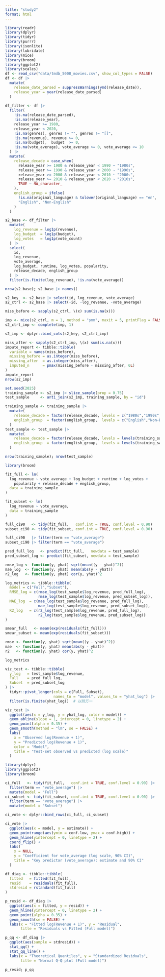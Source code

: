 ```yaml
---
title: "study2"
format: html
---
```


```r
library(readr)
library(dplyr)
library(tidyr)
library(purrr)
library(jsonlite)
library(lubridate)
library(mice)
library(broom)
library(ggplot2)
library(scales)
df <- read_csv("data/tmdb_5000_movies.csv", show_col_types = FALSE)
df <- df |>
  mutate(
    release_date_parsed = suppressWarnings(ymd(release_date)),
    release_year = year(release_date_parsed)
  )
  
df_filter <- df |>
  filter(
    !is.na(release_date_parsed),
    !is.na(release_year),
    release_year >= 1980,
    release_year < 2020,                
    !is.na(genres), genres != "", genres != "[]",
    !is.na(revenue), revenue >= 0,
    !is.na(budget),  budget  >= 0,
    !is.na(vote_average), vote_average >= 0, vote_average <= 10
  ) |>
  mutate(
    release_decade = case_when(
      release_year >= 1980 & release_year < 1990 ~ "1980s",
      release_year >= 1990 & release_year < 2000 ~ "1990s",
      release_year >= 2000 & release_year < 2010 ~ "2000s",
      release_year >= 2010 & release_year < 2020 ~ "2010s",
      TRUE ~ NA_character_  
    ),
    english_group = ifelse(
      !is.na(original_language) & tolower(original_language) == "en",
      "English", "Non-English"
    )
  )
```

```r
s2_base <- df_filter |>
  mutate(
    log_revenue = log1p(revenue),
    log_budget  = log1p(budget),
    log_votes   = log1p(vote_count)
  ) |>
  select(
    id,                   
    log_revenue,             
    vote_average,           
    log_budget, runtime, log_votes, popularity,   
    release_decade, english_group                   
  ) |>
  filter(is.finite(log_revenue), !is.na(vote_average))

nrow(s2_base); s2_base |> names()
```

```r
s2_key  <- s2_base |> select(id, log_revenue, vote_average)
s2_ctrl <- s2_base |> select(-id, -log_revenue, -vote_average)

miss_before <- sapply(s2_ctrl, \(x) sum(is.na(x)))

imp <- mice(s2_ctrl, m = 1, method = "pmm", maxit = 5, printFlag = FALSE)
s2_ctrl_imp <- complete(imp, 1)

s2_imp <- dplyr::bind_cols(s2_key, s2_ctrl_imp)

miss_after <- sapply(s2_ctrl_imp, \(x) sum(is.na(x)))
impute_report <- tibble::tibble(
  variable = names(miss_before),
  missing_before = as.integer(miss_before),
  missing_after  = as.integer(miss_after),
  imputed_n      = pmax(missing_before - missing_after, 0L)
)
impute_report
nrow(s2_imp)
```

```r
set.seed(2025)
training_sample <- s2_imp |> slice_sample(prop = 0.75)
test_sample     <- anti_join(s2_imp, training_sample, by = "id")

training_sample <- training_sample |>
  mutate(
    release_decade = factor(release_decade, levels = c("1980s","1990s","2000s","2010s","2020s")),
    english_group  = factor(english_group,  levels = c("English","Non-English"))
  )
test_sample <- test_sample |>
  mutate(
    release_decade = factor(release_decade, levels = levels(training_sample$release_decade)),
    english_group  = factor(english_group,  levels = levels(training_sample$english_group))
  )

nrow(training_sample); nrow(test_sample)

```

```r

library(broom)

fit_full <- lm(
  log_revenue ~ vote_average + log_budget + runtime + log_votes +
    popularity + release_decade + english_group,
  data = training_sample
)

fit_subset <- lm(
  log_revenue ~ vote_average,
  data = training_sample
)

full_ci90   <- tidy(fit_full,   conf.int = TRUE, conf.level = 0.90)
subset_ci90 <- tidy(fit_subset, conf.int = TRUE, conf.level = 0.90)

full_ci90   |> filter(term == "vote_average")
subset_ci90 |> filter(term == "vote_average")


```
```r
pred_full_log   <- predict(fit_full,   newdata = test_sample)
pred_subset_log <- predict(fit_subset, newdata = test_sample)

rmse_log <- function(y, yhat) sqrt(mean((y - yhat)^2))
mae_log  <- function(y, yhat) mean(abs(y - yhat))
r2_log   <- function(y, yhat) cor(y, yhat)^2

log_metrics <- tibble::tibble(
  model = c("Full","Subset"),
  RMSE_log = c(rmse_log(test_sample$log_revenue, pred_full_log),
               rmse_log(test_sample$log_revenue, pred_subset_log)),
  MAE_log  = c(mae_log(test_sample$log_revenue, pred_full_log),
               mae_log(test_sample$log_revenue, pred_subset_log)),
  R2_log   = c(r2_log(test_sample$log_revenue, pred_full_log),
               r2_log(test_sample$log_revenue, pred_subset_log))
)

smear_full   <- mean(exp(residuals(fit_full)))
smear_subset <- mean(exp(residuals(fit_subset)))

rmse <- function(y, yhat) sqrt(mean((y - yhat)^2))
mae  <- function(y, yhat) mean(abs(y - yhat))
r2   <- function(y, yhat) cor(y, yhat)^2

log_metrics

```

```r
viz_test <- tibble::tibble(
  y_log   = test_sample$log_revenue,
  Full    = pred_full_log,
  Subset  = pred_subset_log
) |>
  tidyr::pivot_longer(cols = c(Full, Subset),
                      names_to = "model", values_to = "yhat_log") |>
  filter(is.finite(yhat_log))  # 以防万一

viz_test |>
  ggplot(aes(x = y_log, y = yhat_log, color = model)) +
  geom_abline(slope = 1, intercept = 0, linetype = 2) +
  geom_point(alpha = 0.35) +
  geom_smooth(method = "lm", se = FALSE) +
  labs(
    x = "Observed log(Revenue + 1)",
    y = "Predicted log(Revenue + 1)",
    color = "Model",
    title = "Test-set observed vs predicted (log scale)"
  )

```
```r
library(dplyr)
library(ggplot2)
library(broom)

ci_full   <- tidy(fit_full,   conf.int = TRUE, conf.level = 0.90) |>
  filter(term == "vote_average") |>
  mutate(model = "Full")
ci_subset <- tidy(fit_subset, conf.int = TRUE, conf.level = 0.90) |>
  filter(term == "vote_average") |>
  mutate(model = "Subset")

ci_vote <- dplyr::bind_rows(ci_full, ci_subset)

ci_vote |>
  ggplot(aes(x = model, y = estimate)) +
  geom_pointrange(aes(ymin = conf.low, ymax = conf.high)) +
  geom_hline(yintercept = 0, linetype = 2) +
  coord_flip() +
  labs(
    x = NULL,
    y = "Coefficient for vote_average (log scale, 90% CI)",
    title = "Key predictor (vote_average): estimate and 90% CI"
  )

```

```r
df_diag <- tibble::tibble(
  fitted   = fitted(fit_full),
  resid    = residuals(fit_full),
  stdresid = rstandard(fit_full)
)

p_resid <- df_diag |>
  ggplot(aes(x = fitted, y = resid)) +
  geom_hline(yintercept = 0, linetype = 2) +
  geom_point(alpha = 0.35) +
  geom_smooth(se = FALSE) +
  labs(x = "Fitted log(Revenue + 1)", y = "Residual",
       title = "Residuals vs Fitted (Full model)")

p_qq <- df_diag |>
  ggplot(aes(sample = stdresid)) +
  stat_qq() +
  stat_qq_line() +
  labs(x = "Theoretical Quantiles", y = "Standardized Residuals",
       title = "Normal Q–Q plot (Full model)")

p_resid; p_qq
```
